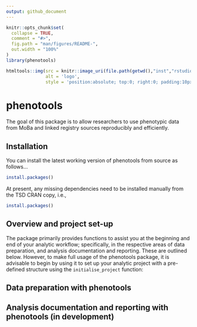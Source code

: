 ```yaml
---
output: github_document
---
```


<!-- README.md is generated from README.Rmd. Please edit that file -->

```r
knitr::opts_chunk$set(
  collapse = TRUE,
  comment = "#>",
  fig.path = "man/figures/README-",
  out.width = "100%"
)
library(phenotools)
```

```r
htmltools::img(src = knitr::image_uri(file.path(getwd(),"inst","rstudio","templates", "phenotools.png")), 
               alt = 'logo', 
               style = 'position:absolute; top:0; right:0; padding:10px;')
```

# phenotools

The goal of this package is to allow researchers to use phenotypic data from MoBa and linked registry sources reproducibly and efficiently. 

## Installation

You can install the latest working version of phenotools from source as follows...

```r
install.packages()
```

At present, any missing dependencies need to be installed manually from the TSD CRAN copy, i.e.,

```r
install.packages()
```

## Overview and project set-up

The package primarily provides functions to assist you at the beginning and end of your analytic workflow; specifically, in the respective areas of data preparation, and analysis documentation and reporting. These are outlined below. However, to make full usage of the phenotools package, it is advisable to begin by using it to set up your analytic project with a pre-defined structure using the `initialise_project` function:

## Data preparation with phenotools




## Analysis documentation and reporting with phenotools (in development)
